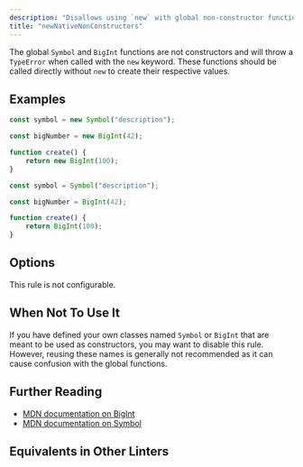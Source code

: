 ```yaml
---
description: "Disallows using `new` with global non-constructor functions like Symbol and BigInt."
title: "newNativeNonConstructors"
---
```



<RuleSummary plugin="ts" rule="newNativeNonConstructors" />

The global `Symbol` and `BigInt` functions are not constructors and will throw a `TypeError` when called with the `new` keyword.
These functions should be called directly without `new` to create their respective values.

## Examples

<Tabs>
<TabItem label="❌ Incorrect">

```ts
const symbol = new Symbol("description");
```

```ts
const bigNumber = new BigInt(42);
```

```ts
function create() {
	return new BigInt(100);
}
```

</TabItem>
<TabItem label="✅ Correct">

```ts
const symbol = Symbol("description");
```

```ts
const bigNumber = BigInt(42);
```

```ts
function create() {
	return BigInt(100);
}
```

</TabItem>
</Tabs>

## Options

This rule is not configurable.

## When Not To Use It

If you have defined your own classes named `Symbol` or `BigInt` that are meant to be used as constructors, you may want to disable this rule.
However, reusing these names is generally not recommended as it can cause confusion with the global functions.

## Further Reading

- [MDN documentation on BigInt](https://developer.mozilla.org/en-US/docs/Web/JavaScript/Reference/Global_Objects/BigInt)
- [MDN documentation on Symbol](https://developer.mozilla.org/en-US/docs/Web/JavaScript/Reference/Global_Objects/Symbol)

## Equivalents in Other Linters

<RuleEquivalents pluginId="ts" ruleId="newNativeNonConstructors" />
